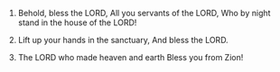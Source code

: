
1. Behold, bless the LORD, All you servants of the LORD, Who by night stand in the house of the LORD!

2. Lift up your hands in the sanctuary, And bless the LORD.

3. The LORD who made heaven and earth Bless you from Zion!


